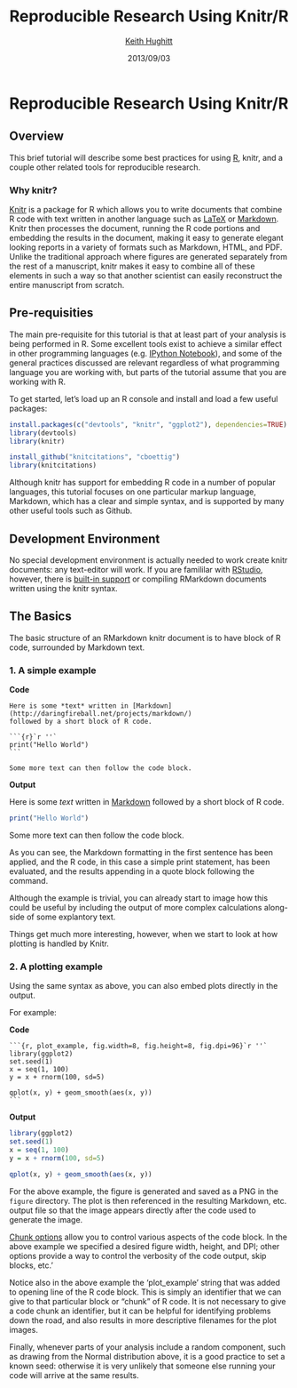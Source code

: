% Reproducible Research Using Knitr/R
% [Keith Hughitt](mailto:khughitt@umd.edu)
% 2013/09/03

Reproducible Research Using Knitr/R
===================================

Overview
--------

This brief tutorial will describe some best practices for using [R](http://www.r-project.org/),
knitr, and a couple other related tools for reproducible research.

### Why knitr?
[Knitr](http://yihui.name/knitr/) is a package for R which allows you to write
documents that combine R code with text written in another language such as
[LaTeX](http://www.latex-project.org/) or [Markdown](http://daringfireball.net/projects/markdown/).
Knitr then processes the document, running the R code portions and embedding
the results in the document, making it easy to generate elegant looking reports
in a variety of formats such as Markdown, HTML, and PDF. Unlike the traditional
approach where figures are generated separately from the rest of a manuscript,
knitr makes it easy to combine all of these elements in such a way so that
another scientist can easily reconstruct the entire manuscript from scratch.

Pre-requisities
---------------

The main pre-requisite for this tutorial is that at least part of your analysis
is being performed in R. Some excellent tools exist to achieve a similar effect
in other programming languages (e.g. [IPython Notebook](http://www.youtube.com/watch?v=F4rFuIb1Ie4)),
and some of the general practices discussed are relevant regardless of what
programming language you are working with, but parts of the tutorial assume
that you are working with R.

To get started, let's load up an R console and install and load a few useful
packages:

```r
install.packages(c("devtools", "knitr", "ggplot2"), dependencies=TRUE)
library(devtools)
library(knitr)

install_github("knitcitations", "cboettig")
library(knitcitations)
```
Although knitr has support for embedding R code in a number of popular
languages, this tutorial focuses on one particular markup language, Markdown,
which has a clear and simple syntax, and is supported by many other useful
tools such as Github.

Development Environment
-----------------------
No special development environment is actually needed to work create knitr
documents: any text-editor will work. If you are famililar with [RStudio](http://www.rstudio.com),
however, there is [built-in support](http://www.rstudio.com/ide/docs/authoring/using_markdown)
or compiling RMarkdown documents written using the knitr syntax.

The Basics
----------

The basic structure of an RMarkdown knitr document is to have block of R code,
surrounded by Markdown text.

### 1. A simple example

**Code**

    Here is some *text* written in [Markdown](http://daringfireball.net/projects/markdown/)
    followed by a short block of R code.
    
    ```{r}`r ''`
    print("Hello World")
    ```
    
    Some more text can then follow the code block.

**Output**

Here is some *text* written in [Markdown](http://daringfireball.net/projects/markdown/)
followed by a short block of R code.

```r
print("Hello World")
```

Some more text can then follow the code block.

As you can see, the Markdown formatting in the first sentence has been applied,
and the R code, in this case a simple print statement, has been evaluated, and
the results appending in a quote block following the command.

Although the example is trivial, you can already start to image how this could
be useful by including the output of more complex calculations along-side of
some explantory text.

Things get much more interesting, however, when we start to look at how
plotting is handled by Knitr.

### 2. A plotting example

Using the same syntax as above, you can also embed plots directly in the output.

For example:

**Code**

    ```{r, plot_example, fig.width=8, fig.height=8, fig.dpi=96}`r ''`
    library(ggplot2)
    set.seed(1)
    x = seq(1, 100)
    y = x + rnorm(100, sd=5)

    qplot(x, y) + geom_smooth(aes(x, y))
    ```
**Output**

```r
library(ggplot2)
set.seed(1)
x = seq(1, 100)
y = x + rnorm(100, sd=5)

qplot(x, y) + geom_smooth(aes(x, y))
```

For the above example, the figure is generated and saved as a PNG in the
`figure` directory. The plot is then referenced in the resulting Markdown, etc.
output file so that the image appears directly after the code used to generate
the image.

[Chunk options](http://yihui.name/knitr/options#chunk_options) allow you to
control various aspects of the code block. In the above example we specified
a desired figure width, height, and DPI; other options provide a way to control
the verbosity of the code output, skip blocks, etc.'

Notice also in the above example the 'plot_example' string that was added to
opening line of the R code block. This is simply an identifier that we can
give to that particular block or "chunk" of R code. It is not necessary to
give a code chunk an identifier, but it can be helpful for identifying problems
down the road, and also results in more descriptive filenames for the plot
images.

Finally, whenever parts of your analysis include a random component, such as
drawing from the Normal distribution above, it is a good practice to set a
known seed: otherwise it is very unlikely that someone else running your code
will arrive at the same results.



